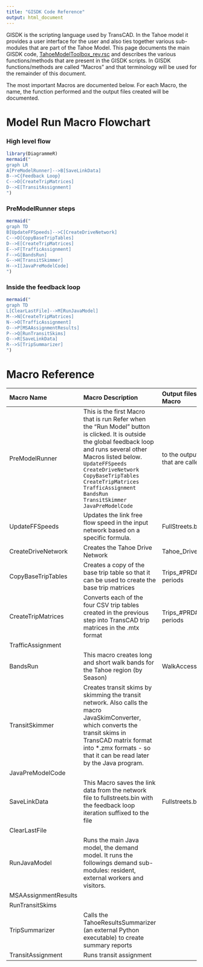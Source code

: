 ```yaml
---
title: "GISDK Code Reference"
output: html_document
---
```


GISDK is the scripting language used by TransCAD. In the Tahoe model it provides a user interface for the user and also ties together various sub-modules that are part of the Tahoe Model. This page documents the main GISDK code, [TahoeModelToolbox_rev.rsc](../reference/code/TahoeModelToolbox_rev.rsc) and describes the various functions/methods that are present in the GISDK scripts. In GISDK functions/methods are called  "Macros" and that terminology will be used for the remainder of this document.

The most important Macros are documented below.  For each Macro, the name, the function performed and the output files created will be documented.   

# Model Run Macro Flowchart

### High level flow
```r
library(DiagrammeR)
mermaid("
graph LR
A[PreModelRunner]-->B[SaveLinkData]
B-->C{Feedback Loop}
C-->D[CreateTripMatrices]
D-->E[TransitAssignment]
")
```

### PreModelRunner steps

```r
mermaid("
graph TD
B[UpdateFFSpeeds]-->C[CreateDriveNetwork]
C-->D[CopyBaseTripTables]
D-->E[CreateTripMatrices]
E-->F[TrafficAssignment]
F-->G[BandsRun]
G-->H[TransitSkimmer]
H-->I[JavaPreModelCode]
")
```

### Inside the feedback loop
```r
mermaid("
graph TD
L[ClearLastFile]-->M[RunJavaModel]
M-->N[CreateTripMatrices]
N-->O[TrafficAssignment]
O-->P[MSAAssignmentResults]
P-->Q[RunTransitSkims]
Q-->R[SaveLinkData]
R-->S[TripSummarizer]
")
```

# Macro Reference

---------------------------------------------------------------------------------------
Macro                Macro                                          Output files from
Name                 Description                                    the Macro
-------------------- ---------------------------------------------- -------------------
PreModelRunner       This is the first Macro that is run      Refer to the outputs 
                     when the "Run Model" button is clicked.        of Macros that are
                     It is outside the global feedback loop and     called by this Macro  
                     runs several other Macros listed below. 
                     `UpdateFFSpeeds`<br/>
                     `CreateDriveNetwork`<br/>
                     `CopyBaseTripTables`<br/>
                     `CreateTripMatrices`<br/>
                     `TrafficAssignment`<br/>
                     `BandsRun`<br/>
                     `TransitSkimmer`<br/>
                     `JavaPreModelCode`<br/>
                     
                     
UpdateFFSpeeds       Updates the link free flow speed in the 
                     input network based on a specific formula.     FullStreets.bin
                     
CreateDriveNetwork   Creates the Tahoe Drive Network                Tahoe_Drive_Network.net 
                     
CopyBaseTripTables   Creates a copy of the base trip table so that  Trips_#PRD#.csv for
                     it can be used to create the base trip         all time periods
                     matrices
                     
CreateTripMatrices   Converts each of the four CSV trip tables      Trips_#PRD#.mtx for
                     created in the previous step into TransCAD     all time periods
                     trip matrices in the .mtx format
                     
TrafficAssignment    
                     
BandsRun             This macro creates long and short walk bands    WalkAccess_#SEASON#.csv
                      for the Tahoe region (by Season)
                     
TransitSkimmer       Creates transit skims by skimming the 
                      transit network. Also calls the macro
                      JavaSkimConverter, which converts the 
                      transit skims in TransCAD matrix format into
                      *.zmx formats - so that it can be read later
                      by the Java program.
                      
                     
JavaPreModelCode     
                     
SaveLinkData         This Macro saves the link data from the         Fullstreets.bin  
                     network file to fullstreets.bin with the
                     feedback loop iteration suffixed to the
                     file
                     
ClearLastFile        
                     
RunJavaModel         Runs the main Java model, the demand model. 
                      It runs the followings demand sub-modules:
                      resident, external workers and visitors.
                     
MSAAssignmentResults 

RunTransitSkims                   

TripSummarizer        Calls the TahoeResultsSummarizer (an external
                        Python executable) to create summary reports
                        
TransitAssignment     Runs transit assignment

----------------------------------------------------------------------------------




